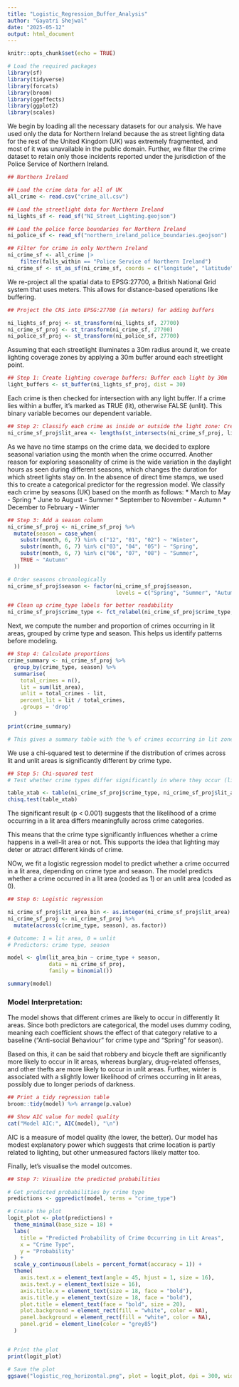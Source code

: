 ```yaml
---
title: "Logistic_Regression_Buffer_Analysis"
author: "Gayatri Shejwal"
date: "2025-05-12"
output: html_document
---
```


```r
knitr::opts_chunk$set(echo = TRUE)
```

```r
# Load the required packages
library(sf)
library(tidyverse)
library(forcats)
library(broom)
library(ggeffects)
library(ggplot2)
library(scales)
```

We begin by loading all the necessary datasets for our analysis. We have used only the data for Northern Ireland because the as street lighting data for the rest of the United Kingdom (UK) was extremely fragmented, and most of it was unavailable in the public domain. Further, we filter the crime dataset to retain only those incidents reported under the jurisdiction of the Police Service of Northern Ireland.

```r
## Northern Ireland

## Load the crime data for all of UK
all_crime <- read.csv("crime_all.csv")

## Load the streetlight data for Northern Ireland
ni_lights_sf <- read_sf("NI_Street_Lighting.geojson")

## Load the police force boundaries for Northern Ireland
ni_police_sf <- read_sf("northern_ireland_police_boundaries.geojson")

## Filter for crime in only Northern Ireland
ni_crime_sf <- all_crime |>
    filter(falls_within == "Police Service of Northern Ireland")
ni_crime_sf <- st_as_sf(ni_crime_sf, coords = c("longitude", "latitude"), crs = 4326)
```

We re-project all the spatial data to EPSG:27700, a British National Grid system that uses meters. This allows for distance-based operations like buffering.

```r
## Project the CRS into EPSG:27700 (in meters) for adding buffers

ni_lights_sf_proj <- st_transform(ni_lights_sf, 27700)
ni_crime_sf_proj <- st_transform(ni_crime_sf, 27700)
ni_police_sf_proj <- st_transform(ni_police_sf, 27700)

```

Assuming that each streetlight illuminates a 30m radius around it, we create lighting coverage zones by applying a 30m buffer around each streetlight point.

```r

## Step 1: Create lighting coverage buffers: Buffer each light by 30m
light_buffers <- st_buffer(ni_lights_sf_proj, dist = 30)

```

Each crime is then checked for intersection with any light buffer. If a crime lies within a buffer, it's marked as TRUE (lit), otherwise FALSE (unlit). This binary variable becomes our dependent variable.

```r

## Step 2: Classify each crime as inside or outside the light zone: Create a logical column: TRUE if crime is inside light coverage
ni_crime_sf_proj$lit_area <- lengths(st_intersects(ni_crime_sf_proj, light_buffers)) > 0


```


As we have no time stamps on the crime data, we decided to explore seasonal variation using the month when the crime occurred. Another reason for exploring seasonality of crime is the wide variation in the daylight hours as seen during different seasons, which changes the duration for which street lights stay on. In the absence of direct time stamps, we used this to create a categorical predictor for the regression model. We classify each crime by seasons (UK) based on the month as follows:
* March to May - Spring
* June to August - Summer
* September to November - Autumn
* December to February - Winter

```r
## Step 3: Add a season column
ni_crime_sf_proj <- ni_crime_sf_proj %>%
  mutate(season = case_when(
    substr(month, 6, 7) %in% c("12", "01", "02") ~ "Winter",
    substr(month, 6, 7) %in% c("03", "04", "05") ~ "Spring",
    substr(month, 6, 7) %in% c("06", "07", "08") ~ "Summer",
    TRUE ~ "Autumn"
  ))

# Order seasons chronologically
ni_crime_sf_proj$season <- factor(ni_crime_sf_proj$season, 
                                  levels = c("Spring", "Summer", "Autumn", "Winter"))

## Clean up crime_type labels for better readability
ni_crime_sf_proj$crime_type <- fct_relabel(ni_crime_sf_proj$crime_type, stringr::str_to_title)

```

Next, we compute the number and proportion of crimes occurring in lit areas, grouped by crime type and season. This helps us identify patterns before modeling.


```r
## Step 4: Calculate proportions
crime_summary <- ni_crime_sf_proj %>%
  group_by(crime_type, season) %>%
  summarise(
    total_crimes = n(),
    lit = sum(lit_area),
    unlit = total_crimes - lit,
    percent_lit = lit / total_crimes,
    .groups = 'drop'
  )

print(crime_summary)

# This gives a summary table with the % of crimes occurring in lit zones by crime type and season.

```

We use a chi-squared test to determine if the distribution of crimes across lit and unlit areas is significantly different by crime type.

```r
## Step 5: Chi-squared test
# Test whether crime types differ significantly in where they occur (lit vs. unlit):

table_xtab <- table(ni_crime_sf_proj$crime_type, ni_crime_sf_proj$lit_area)
chisq.test(table_xtab)

```

The significant result (p < 0.001) suggests that the likelihood of a crime occurring in a lit area differs meaningfully across crime categories.

This means that the crime type significantly influences whether a crime happens in a well-lit area or not. This supports the idea that lighting may deter or attract different kinds of crime.

NOw, we fit a logistic regression model to predict whether a crime occurred in a lit area, depending on crime type and season. The model predicts whether a crime occurred in a lit area (coded as 1) or an unlit area (coded as 0).

```r
## Step 6: Logistic regression

ni_crime_sf_proj$lit_area_bin <- as.integer(ni_crime_sf_proj$lit_area)
ni_crime_sf_proj <- ni_crime_sf_proj %>%
  mutate(across(c(crime_type, season), as.factor))

# Outcome: 1 = lit area, 0 = unlit
# Predictors: crime type, season

model <- glm(lit_area_bin ~ crime_type + season, 
             data = ni_crime_sf_proj, 
             family = binomial())

summary(model)

```

### Model Interpretation:  

The model shows that different crimes are likely to occur in differently lit areas. Since both predictors are categorical, the model uses dummy coding, meaning each coefficient shows the effect of that category relative to a baseline ("Anti-social Behaviour" for crime type and "Spring" for season).

Based on this, it can be said that robbery and bicycle theft are significantly more likely to occur in lit areas, whereas burglary, drug-related offenses, and other thefts are more likely to occur in unlit areas. Further, winter is associated with a slightly lower likelihood of crimes occurring in lit areas, possibly due to longer periods of darkness.

```r
## Print a tidy regression table 
broom::tidy(model) %>% arrange(p.value)

```

```r
## Show AIC value for model quality
cat("Model AIC:", AIC(model), "\n")

```

AIC is a measure of model quality (the lower, the better). Our model has modest explanatory power which suggests that crime location is partly related to lighting, but other unmeasured factors likely matter too.

Finally, let's visualise the model outcomes.

```r
## Step 7: Visualize the predicted probabilities

# Get predicted probabilities by crime type
predictions <- ggpredict(model, terms = "crime_type")

# Create the plot
logit_plot <- plot(predictions) +
  theme_minimal(base_size = 18) +
  labs(
    title = "Predicted Probability of Crime Occurring in Lit Areas",
    x = "Crime Type",
    y = "Probability"
  ) +
  scale_y_continuous(labels = percent_format(accuracy = 1)) +
  theme(
    axis.text.x = element_text(angle = 45, hjust = 1, size = 16),
    axis.text.y = element_text(size = 16),
    axis.title.x = element_text(size = 18, face = "bold"),
    axis.title.y = element_text(size = 18, face = "bold"),
    plot.title = element_text(face = "bold", size = 20),
    plot.background = element_rect(fill = "white", color = NA),
    panel.background = element_rect(fill = "white", color = NA),
    panel.grid = element_line(color = "grey85")
  )


# Print the plot
print(logit_plot)

# Save the plot
ggsave("logistic_reg_horizontal.png", plot = logit_plot, dpi = 300, width = 14, height = 6)


```

